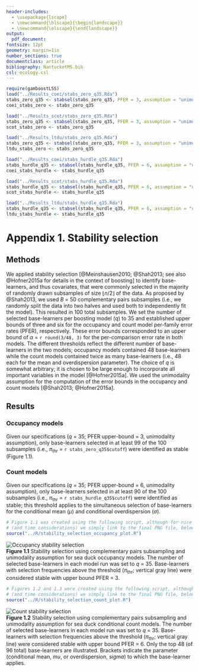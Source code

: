 ```yaml
---
header-includes:
  - \usepackage{lscape}
  - \newcommand{\blscape}{\begin{landscape}}
  - \newcommand{\elscape}{\end{landscape}}
output: 
  pdf_document:
fontsize: 12pt
geometry: margin=1in
number_sections: true
documentclass: article
bibliography: NantucketMS.bib
csl: ecology.csl
---
```


```r
require(gamboostLSS)
load("../Results_coei/stabs_zero_q35.Rda")
stabs_zero_q35 <- stabsel(stabs_zero_q35, PFER = 3, assumption = "unimodal")
coei_stabs_zero <- stabs_zero_q35

load("../Results_scot/stabs_zero_q35.Rda")
stabs_zero_q35 <- stabsel(stabs_zero_q35, PFER = 3, assumption = "unimodal")
scot_stabs_zero <- stabs_zero_q35

load("../Results_ltdu/stabs_zero_q35.Rda")
stabs_zero_q35 <- stabsel(stabs_zero_q35, PFER = 3, assumption = "unimodal")
ltdu_stabs_zero <- stabs_zero_q35
```

```r
load("../Results_coei/stabs_hurdle_q35.Rda")
stabs_hurdle_q35 <- stabsel(stabs_hurdle_q35, PFER = 6, assumption = "unimodal")
coei_stabs_hurdle <- stabs_hurdle_q35

load("../Results_scot/stabs_hurdle_q35.Rda")
stabs_hurdle_q35 <- stabsel(stabs_hurdle_q35, PFER = 6, assumption = "unimodal")
scot_stabs_hurdle <- stabs_hurdle_q35

load("../Results_ltdu/stabs_hurdle_q35.Rda")
stabs_hurdle_q35 <- stabsel(stabs_hurdle_q35, PFER = 6, assumption = "unimodal")
ltdu_stabs_hurdle <- stabs_hurdle_q35
```

# Appendix 1. Stability selection

## Methods

We applied stability selection [@Meinshausen2010; @Shah2013; see also @Hofner2015a for details in the context of boosting] to identify base-learners, and thus covariates, that were commonly selected in the majority of randomly drawn subsamples of size $\lfloor n/2 \rfloor$ of the data. As proposed by @Shah2013, we used *B* = 50 complementary pairs subsamples (i.e., we randomly split the data into two halves and used both to independently fit the model). This resulted in 100 total subsamples.  We set the number of selected base-learners per boosting model (*q*) to 35 and established upper bounds of three and six for the occupancy and count model per-family error rates (PFER), respectively. These error bounds corresponded to an upper bound of $\alpha$ = `r round(3/48, 3)` for the per-comparison error rate  in both models.  The different thresholds reflect the different number of base-learners in the two models; occupancy models contained 48 base-learners while the count models contained twice as many base-learners (i.e., 48 each for the mean and overdispersion parameter). The choice of *q* is somewhat arbitrary; it is chosen to be large enough to incorporate all important variables in the model [@Hofner2015a]. We used the unimodality assumption for the computation of the error bounds in the occupancy and count models [@Shah2013; @Hofner2015a].

## Results

### Occupancy models

Given our specifications (*q* = 35; PFER upper-bound = 3, unimodality assumption), only base-learners selected in at least 99 of the 100 subsamples (i.e., $\pi_{\text{thr}}$ = `r stabs_zero_q35$cutoff`) were identified as stable (Figure 1.1).

### Count models
Given our specifications (*q* = 35; PFER upper-bound = 6, unimodality assumption), only base-learners selected in at least 90 of the 100 subsamples (i.e., $\pi_{\text{thr}}$ = `r stabs_hurdle_q35$cutoff`) were identified as stable; this threshold applies to the simultaneous selection of base-learners for the conditional mean ($\mu$) and conditional overdispersion ($\sigma$).
\newpage
\blscape
```r
# Figure 1.1 was created using the following script, although for nice formatting
# (and time considerations) we simply link to the final PNG file, below
source("../R/stability_selection_occupancy_plot.R")
```
![Occupancy stability selection](./Figures/stability_selection_occupancy.png)  
**Figure 1.1** Stability selection using complementary pairs subsampling and unimodality assumption for sea duck occupancy models. The number of selected base-learners in each model run was set to *q* = 35.  Base-learners with selection frequencies above the threshold ($\pi_{\text{thr}}$; vertical gray line) were considered stable with upper bound PFER = 3.   

\newpage
```r
# Figures 1.2 and 1.3 were created using the following script, although for nice formatting
# (and time considerations) we simply link to the final PNG file, below
source("../R/stability_selection_count_plot.R")
```
![Count stability selection](./Figures/stability_selection_count.png)  
**Figure 1.2** Stability selection using complementary pairs subsampling and unimodality assumption for sea duck conditional count models. The number of selected base-learners in each model run was set to *q* = 35.  Base-learners with selection frequencies above the threshold ($\pi_{\text{thr}}$; vertical gray line) were considered stable with upper bound PFER = 6.  Only the top 48 (of 96 total) base-learners are illustrated. Brackets indicate the parameter (conditional mean, *mu*, or overdispersion, *sigma*) to which the base-learner applies.

\elscape